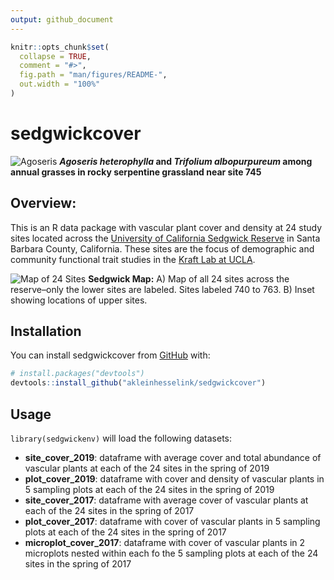 ```yaml
---
output: github_document
---
```


<!-- README.md is generated from README.Rmd. Please edit that file -->

```r
knitr::opts_chunk$set(
  collapse = TRUE,
  comment = "#>",
  fig.path = "man/figures/README-",
  out.width = "100%"
)
```

# sedgwickcover

<!-- badges: start -->
<!-- badges: end -->

![Agoseris](man/figures/IMG_20190420_111429.jpg)
__*Agoseris heterophylla* and *Trifolium albopurpureum* among annual grasses in rocky serpentine grassland near site 745__

## Overview: 

This is an R data package with vascular plant cover and density at 24 study sites located across the [University of California Sedgwick Reserve](https://sedgwick.nrs.ucsb.edu/) in Santa Barbara County, California. These sites are the focus of demographic and community functional trait studies in the [Kraft Lab at UCLA](https://sites.lifesci.ucla.edu/eeb-kraft/).     

![Map of 24 Sites](man/figures/README-sedgwick_map.png)
__Sedgwick Map:__ A) Map of all 24 sites across the reserve--only the lower sites are labeled. Sites labeled 740 to 763. B) Inset showing locations of upper sites.
<!--sites mapped with the data-raw/map_sedgwick_ggmap.R script --> 

## Installation

You can install sedgwickcover from [GitHub](https://github.com/) with:

``` r
# install.packages("devtools")
devtools::install_github("akleinhesselink/sedgwickcover")
```

## Usage

`library(sedgwickenv)` will load the following datasets:

* __site_cover_2019__: dataframe with average cover and total abundance of vascular plants at each of the 24 sites in the spring of 2019 
* __plot_cover_2019__: dataframe with cover and density of vascular plants in 5 sampling plots at each of the 24 sites in the spring of 2019
* __site_cover_2017__: dataframe with average cover of vascular plants at each of the 24 sites in the spring of 2017 
* __plot_cover_2017__: dataframe with cover of vascular plants in 5 sampling plots at each of the 24 sites in the spring of 2017 
* __microplot_cover_2017__: dataframe with cover of vascular plants in 2 microplots nested within each fo the 5 sampling plots at each of the 24 sites in the spring of 2017  